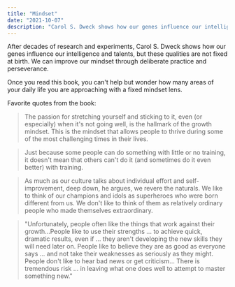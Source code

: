 ```yaml
---
title: "Mindset"
date: "2021-10-07"
description: "Carol S. Dweck shows how our genes influence our intelligence and talents, but these qualities are not fixed at birth. We can improve our mindset through deliberate practice and perseverance."
---
```


After decades of research and experiments, Carol S. Dweck shows how our genes influence our intelligence and talents, but these qualities are not fixed at birth. We can improve our mindset through deliberate practice and perseverance.

Once you read this book, you can't help but wonder how many areas of your daily life you are approaching with a fixed mindset lens.

Favorite quotes from the book:

> The passion for stretching yourself and sticking to it, even (or especially) when it's not going well, is the hallmark of the growth mindset. This is the mindset that allows people to thrive during some of the most challenging times in their lives.

> Just because some people can do something with little or no training, it doesn't mean that others can't do it (and sometimes do it even better) with training.

> As much as our culture talks about individual effort and self-improvement, deep down, he argues, we revere the naturals. We like to think of our champions and idols as superheroes who were born different from us. We don't like to think of them as relatively ordinary people who made themselves extraordinary.

> "Unfortunately, people often like the things that work against their growth...People like to use their strengths ... to achieve quick, dramatic results, even if ... they aren't developing the new skills they will need later on. People like to believe they are as good as everyone says ... and not take their weaknesses as seriously as they might. People don't like to hear bad news or get criticism... There is tremendous risk ... in leaving what one does well to attempt to master something new."

